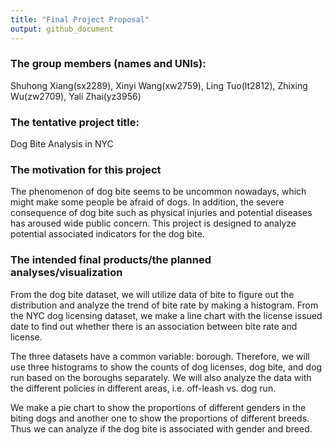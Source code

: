 ```yaml
---
title: "Final Project Proposal"
output: github_document
---
```


### The group members (names and UNIs):

Shuhong Xiang(sx2289), Xinyi Wang(xw2759), Ling Tuo(lt2812), Zhixing Wu(zw2709), Yali Zhai(yz3956)

### The tentative project title: 
Dog Bite Analysis in NYC

### The motivation for this project 

The phenomenon of dog bite seems to be uncommon nowadays, which might make some people be afraid of dogs. In addition, the severe consequence of dog bite such as physical injuries and potential diseases has aroused wide public concern. This project is designed to analyze potential associated indicators for the dog bite.



### The intended final products/the planned analyses/visualization

From the dog bite dataset, we will utilize data of bite to figure out the distribution and analyze the trend of bite rate by making a histogram. From the NYC dog licensing dataset, we make a line chart with the license issued date to find out whether there is an association between bite rate and license.


The three datasets have a common variable: borough. Therefore, we will use three 
histograms to show the counts of dog licenses, dog bite, and dog run based on 
the boroughs separately. We will also analyze the data with the different 
policies in different areas, i.e. off-leash vs. dog run.  

We make a pie chart to show the proportions of different genders in the biting dogs and another one to show the proportions of different breeds. Thus we can analyze if the dog bite is associated with gender and breed.
